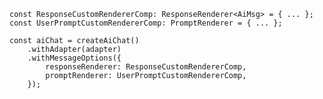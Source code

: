 ```tsx
const ResponseCustomRendererComp: ResponseRenderer<AiMsg> = { ... };
const UserPromptCustomRendererComp: PromptRenderer = { ... };
```
```tsx
const aiChat = createAiChat()
    .withAdapter(adapter)
    .withMessageOptions({
        responseRenderer: ResponseCustomRendererComp,
        promptRenderer: UserPromptCustomRendererComp,
    });
```
